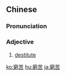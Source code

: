 {{also|穷苦}}
==Chinese==
{{zh-forms|s=穷苦}}

===Pronunciation===
{{zh-pron
|m=qióngkǔ
|c=kung4 fu2
|h=pfs=khiùng-khú
|mn=qz,xm:kêng-khó͘/zz:kiông-khó͘
|cat=a
}}

===Adjective===
{{zh-adj}}

# [[destitute]]

{{zh-cat|Advanced}}

[[ko:窮苦]]
[[hu:窮苦]]
[[ja:窮苦]]